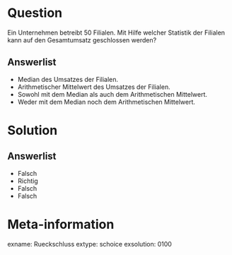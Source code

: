Question
========

Ein Unternehmen betreibt 50 Filialen. Mit Hilfe welcher Statistik der Filialen kann auf den Gesamtumsatz geschlossen werden?

Answerlist
----------
* Median des Umsatzes der Filialen.
* Arithmetischer Mittelwert des Umsatzes der Filialen.
* Sowohl mit dem Median als auch dem Arithmetischen Mittelwert.
* Weder mit dem Median noch dem Arithmetischen Mittelwert.


Solution
========

Answerlist
----------
* Falsch
* Richtig
* Falsch
* Falsch


Meta-information
================
exname: Rueckschluss
extype: schoice
exsolution: 0100